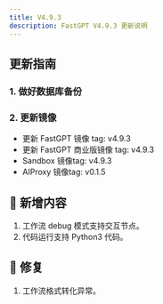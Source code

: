 ```yaml
---
title: V4.9.3
description: FastGPT V4.9.3 更新说明
---
```


## 更新指南

### 1. 做好数据库备份

### 2. 更新镜像

- 更新 FastGPT 镜像 tag: v4.9.3
- 更新 FastGPT 商业版镜像 tag: v4.9.3
- Sandbox 镜像tag: v4.9.3
- AIProxy 镜像tag: v0.1.5


## 🚀 新增内容

1. 工作流 debug 模式支持交互节点。
2. 代码运行支持 Python3 代码。

## 🐛 修复

1. 工作流格式转化异常。
